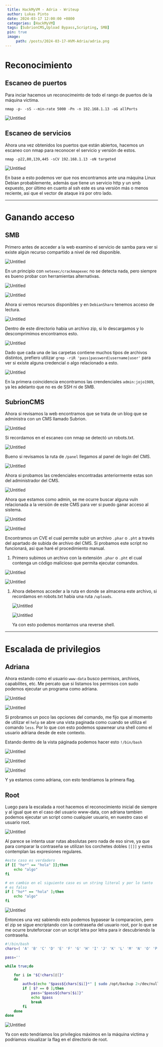 ```yaml
---
 title: HackMyVM - Adria - Writeup
 author: Lukas Pinto
 date: 2024-03-17 12:00:00 +0800
 categories: [HackMyVM]
 tags: [SubrionCMS,Upload Bypass,Scripting, SMB]
 pin: true
 image:
     path: /posts/2024-03-17-HVM-Adria/adria.png
---
```


# Reconocimiento

## Escaneo de puertos

Para inciar hacemos un reconocimeinto de todo el rango de puertos de la máquina víctima.

`nmap -p- -sS --min-rate 5000 -Pn -n 192.168.1.13 -oG allPorts`

![Untitled](/posts/2024-03-17-HVM-Adria/Untitled.png)

## Escaneo de servicios

Ahora una vez obtenidos los puertos que están abiertos, hacemos un escaneo con nmap para reconocer el servicio y versión de estos.

`nmap -p22,80,139,445 -sCV 192.168.1.13 -oN targeted`

![Untitled](/posts/2024-03-17-HVM-Adria/Untitled%201.png)

En base a esto podemos ver que nos encontramos ante una máquina Linux Debian probablemente, además que tiene un servicio http y un smb expuesto, por último en cuanto al ssh este es una versión más o menos reciente, asi que el vector de ataque irá por otro lado.

---

# Ganando acceso

## SMB

Primero antes de acceder a la web examino el servicio de samba para ver si existe algún recurso compartido a nivel de red disponible.

![Untitled](/posts/2024-03-17-HVM-Adria/Untitled%202.png)

En un principio con `netexec/crackmapexec` no se detecta nada, pero siempre es bueno probar con herramientas alternativas.

![Untitled](/posts/2024-03-17-HVM-Adria/Untitled%203.png)

![Untitled](/posts/2024-03-17-HVM-Adria/Untitled%204.png)

Ahora si vemos recursos disponibles y en `DebianShare` tenemos acceso de lectura.

![Untitled](/posts/2024-03-17-HVM-Adria/Untitled%205.png)

Dentro de este directorio habia un archivo zip, si lo descargamos y lo descomprimimos encontramos esto.

![Untitled](/posts/2024-03-17-HVM-Adria/Untitled%206.png)

Dado que cada una de las carpetas contiene muchos tipos de archivos distintos, prefiero utilizar `grep -riR 'pass|password|username|user'` para ver si existe alguna credencial o algo relacionado a esto.

![Untitled](/posts/2024-03-17-HVM-Adria/Untitled%207.png)

En la primera coincidencia encontramos las crendenciales `admin:jojo1989`, ya les adelanto que no es de SSH ni de SMB.

## SubrionCMS

Ahora si revisamos la web encontramos que se trata de un blog que se administra con un CMS llamado Subrion.

![Untitled](/posts/2024-03-17-HVM-Adria/Untitled%208.png)

Si recordamos en el escaneo con nmap se detectó un robots.txt.

![Untitled](/posts/2024-03-17-HVM-Adria/Untitled%209.png)

Bueno si revisamos la ruta de `/panel` llegamos al panel de login del CMS.

![Untitled](/posts/2024-03-17-HVM-Adria/Untitled%2010.png)

Ahora si probamos las credenciales encontradas anteriormente estas son del administrador del CMS.

![Untitled](/posts/2024-03-17-HVM-Adria/Untitled%2011.png)

Ahora que estamos como admin, se me ocurre buscar alguna vuln relacionada a la versión de este CMS para ver si puedo ganar acceso al sistema.

![Untitled](/posts/2024-03-17-HVM-Adria/Untitled%2012.png)

![Untitled](/posts/2024-03-17-HVM-Adria/Untitled%2013.png)

Encontramos un CVE el cual permite subir un archivo `.phar` o `.pht` a través del apartado de subida de archivo del CMS. Si probamos este script no funcionará, asi que haré el procedimiento manual.

1. Primero subimos un archivo con la extensión `.phar` o `.pht` el cual contenga un código malicioso que permita ejecutar comandos.

![Untitled](/posts/2024-03-17-HVM-Adria/Untitled%2014.png)

![Untitled](/posts/2024-03-17-HVM-Adria/Untitled%2015.png)

1. Ahora debemos acceder a la ruta en donde se almacena este archivo, si recordamos en robots.txt habia una ruta `/uploads`.

   ![Untitled](/posts/2024-03-17-HVM-Adria/Untitled%2016.png)

   ![Untitled](/posts/2024-03-17-HVM-Adria/Untitled%2017.png)

   Ya con esto podemos montarnos una reverse shell.

---

# Escalada de privilegios

## Adriana

Ahora estando como el usuario `www-data` busco permisos, archivos, capabilites, etc. Me percato que si listamos los permisos con sudo podemos ejecutar un programa como adriana.

![Untitled](/posts/2024-03-17-HVM-Adria/Untitled%2018.png)

![Untitled](/posts/2024-03-17-HVM-Adria/Untitled%2019.png)

Si probramos un poco las opciones del comando, me fijo que al momento de utilizar el `help` se abre una vista paginada como cuando se utiliza el comando `less`. Por lo que con esto podemos spawnear una shell como el usuario adriana desde de este contexto.

Estando dentro de la vista páginada podemos hacer esto `!/bin/bash`

![Untitled](/posts/2024-03-17-HVM-Adria/Untitled%2020.png)

![Untitled](/posts/2024-03-17-HVM-Adria/Untitled%2021.png)

![Untitled](/posts/2024-03-17-HVM-Adria/Untitled%2022.png)

Y ya estamos como adriana, con esto tendriamos la primera flag.

## Root

Luego para la escalada a root hacemos el reconocimiento inicial de siempre y al igual que en el caso del usuario www-data, con adriana tambien podemos ejecutar un script como cualquier usuario, en nuestro caso el usuario root.

![Untitled](/posts/2024-03-17-HVM-Adria/Untitled%2023.png)

Al parece se intenta usar rutas absolutas pero nada de eso sirve, ya que para comparar la contraseña se utilizan los corchetes dobles `[[]]` y estos contemplan las expresiones regulares.

```bash
#este caso es verdadero
if [[ "ho*" == "hola" ]];then
	echo "algo"
fi

# en cambio en el siguiente caso es un string literal y por lo tanto
# es falso
if [ "ho*" == "hola" ];then
	echo "algo"
fi

```

![Untitled](/posts/2024-03-17-HVM-Adria/Untitled%2024.png)

Entonces una vez sabiendo esto podemos bypasear la comparacion, pero el zip se sigue encriptando con la contraseña del usuario root, por lo que se me ocurre bruteforcear con un script letra por letra para ir descubriendo la contraseña.

```bash
#!/bin/bash
chars=( 'A' 'B' 'C' 'D' 'E' 'F' 'G' 'H' 'I' 'J' 'K' 'L' 'M' 'N' 'O' 'P' 'Q' 'R' 'S' 'T' 'U' 'V' 'W' 'X' 'Y' 'Z' 'a' 'b' 'c' 'd' 'e' 'f' 'g' 'h' 'i' 'j' 'k' 'l' 'm' 'n' 'o' 'p' 'q' 'r' 's' 't' 'u' 'v' 'w' 'x' 'y' 'z' '0' '1' '2' '3' '4' '5' '6' '7' '8' '9' )

pass=''

while true;do

	for i in "${!chars[@]}"
	do
		auth=$(echo "$pass${chars[$i]}*" | sudo /opt/backup 2>/dev/null| grep 'Authorized' && echo $pass)
		if [ $? == 0 ];then
			pass="$pass${chars[$i]}"
			echo $pass
			break
		fi
	done
done
```

![Untitled](/posts/2024-03-17-HVM-Adria/Untitled%2025.png)

Ya con esto tendriamos los privilegios máximos en la máquina víctima y podriamos visualizar la flag en el directorio de root.
